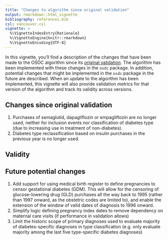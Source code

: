 ```yaml
---
title: "Changes to algorithm since original validation"
output: rmarkdown::html_vignette
bibliography: references.bib
csl: vancouver.csl
vignette: >
  %\VignetteIndexEntry{Rationale}
  %\VignetteEngine{knitr::rmarkdown}
  %\VignetteEncoding{UTF-8}
---
```

In this vignette, you'll find a description of the changes that have been made to the OSDC algorithm since its [original validation](https://doi.org/10.2147/CLEP.S407019). The algorithm has been implemented with these changes in the `osdc` package. In addition, potential changes that might be implemented in the `osdc` package in the future are described. When an update to the algorithm has been implemented, this vignette will also provide validation metrics for that version of the algorithm and track its validity across versions.

## Changes since original validation

1.  Purchases of semaglutid, dapagliflozin or empagliflozin are no
    longer used, neither for inclusion events nor classification of
    diabetes type (due to increasing use in treatment of non-diabetes).
2.  Diabetes type reclassification based on insulin purchases in the
    previous year is no longer used.

## Validity

## Future potential changes

1.  Add support for using medical birth register to define pregnancies
    to censor gestational diabetes (GDM). This will allow for the censoring of glucose-lowering drug (GLD) purchases all the way back to
    1995 (rather than 1997 onward, as the obstetric codes are limited
    to), and enable the extension of the window of valid dates of diagnosis to 1996
    onward.
2.  Simplify logic defining pregnancy index dates to remove dependency
    on maternal care visits (if performance in validation allows)
3.  Limit the historic scope of primary diagnoses used to evaluate
    majority of diabetes-specific diagnoses in type classification (e.g.
    only evaluate majority among the last five type-specific diabetes
    diagnoses)
